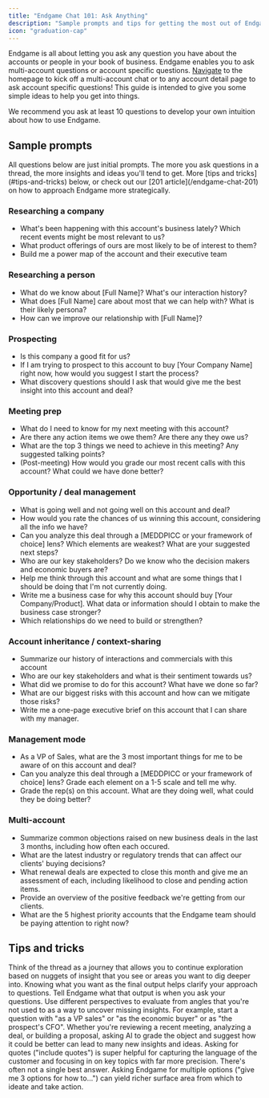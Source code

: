```yaml
---
title: "Endgame Chat 101: Ask Anything"
description: "Sample prompts and tips for getting the most out of Endgame's AI chat"
icon: "graduation-cap"
---
```


Endgame is all about letting you ask any question you have about the accounts or people in your book of business. Endgame enables you to ask multi-account questions or account specific questions. [Navigate](/navigating-endgame) to the homepage to kick off a multi-account chat or to any account detail page to ask account specific questions! This guide is intended to give you some simple ideas to help you get into things. 

<Tip>
  We recommend you ask at least 10 questions to develop your own intuition about how to use Endgame.
</Tip>

## Sample prompts

<Info>
  All questions below are just initial prompts. The more you ask questions in a thread, the more insights and ideas you'll tend to get. More [tips and tricks](#tips-and-tricks) below, or check out our [201 article](/endgame-chat-201) on how to approach Endgame more strategically.
</Info>

### Researching a company

- What's been happening with this account's business lately? Which recent events might be most relevant to us?
- What product offerings of ours are most likely to be of interest to them?
- Build me a power map of the account and their executive team

### Researching a person

- What do we know about [Full Name]? What's our interaction history?
- What does [Full Name] care about most that we can help with? What is their likely persona?
- How can we improve our relationship with [Full Name]?

### Prospecting

- Is this company a good fit for us?
- If I am trying to prospect to this account to buy [Your Company Name] right now, how would you suggest I start the process?
- What discovery questions should I ask that would give me the best insight into this account and deal?

### Meeting prep

- What do I need to know for my next meeting with this account?
- Are there any action items we owe them? Are there any they owe us?
- What are the top 3 things we need to achieve in this meeting? Any suggested talking points?
- (Post-meeting) How would you grade our most recent calls with this account? What could we have done better?

### Opportunity / deal management

- What is going well and not going well on this account and deal?
- How would you rate the chances of us winning this account, considering all the info we have?
- Can you analyze this deal through a [MEDDPICC or your framework of choice] lens? Which elements are weakest? What are your suggested next steps?
- Who are our key stakeholders? Do we know who the decision makers and economic buyers are?
- Help me think through this account and what are some things that I should be doing that I'm not currently doing.
- Write me a business case for why this account should buy [Your Company/Product]. What data or information should I obtain to make the business case stronger?
- Which relationships do we need to build or strengthen?

### Account inheritance / context-sharing

- Summarize our history of interactions and commercials with this account
- Who are our key stakeholders and what is their sentiment towards us?
- What did we promise to do for this account? What have we done so far?
- What are our biggest risks with this account and how can we mitigate those risks?
- Write me a one-page executive brief on this account that I can share with my manager.

### Management mode

- As a VP of Sales, what are the 3 most important things for me to be aware of on this account and deal?
- Can you analyze this deal through a [MEDDPICC or your framework of choice] lens? Grade each element on a 1-5 scale and tell me why.
- Grade the rep(s) on this account. What are they doing well, what could they be doing better?

### Multi-account 
- Summarize common objections raised on new business deals in the last 3 months, including how often each occured. 
- What are the latest industry or regulatory trends that can affect our clients' buying decisions?
- What renewal deals are expected to close this month and give me an assessment of each, including likelihood to close and pending action items.
- Provide an overview of the positive feedback we're getting from our clients.
- What are the 5 highest priority accounts that the Endgame team should be paying attention to right now?

## Tips and tricks

<CardGroup cols={2}>
  <Card title="Ask follow-up questions" icon="message-circle-question-mark">
    Think of the thread as a journey that allows you to continue exploration based on nuggets of insight that you see or areas you want to dig deeper into.
  </Card>
  <Card title="Start with the desired output in mind" icon="lightbulb">
    Knowing what you want as the final output  helps clarify your approach to questions. Tell Endgame what that output is when you ask your questions.
  </Card>
  <Card title="Use multiple perspectives" icon="blend">
    Use different perspectives to evaluate from angles that you're not used to as a way to uncover missing insights. For example, start a question with "as a VP sales" or "as the economic buyer" or as "the prospect's CFO".
  </Card>
  <Card title="Ask for feedback/grading" icon="goal">
    Whether you're reviewing a recent meeting, analyzing a deal, or building a proposal, asking AI to grade the object and suggest how it could be better can lead to many new insights and ideas.
  </Card>
  <Card title="Ask for quotes" icon="quote">
    Asking for quotes ("include quotes") is super helpful for capturing the language of the customer and focusing in on key topics with far more precision.
  </Card>
  <Card title="Ask for options" icon="list-ordered">
    There's often not a single best answer. Asking Endgame for multiple options ("give me 3 options for how to…") can yield richer surface area from which to ideate and take action.
  </Card>
</CardGroup>